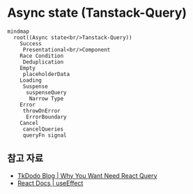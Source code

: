 # Async state (Tanstack-Query)

```mermaid
mindmap
  root((Async state<br/>Tanstack-Query))
    Success
     Presentational<br/>Component
    Race Condition
     Deduplication
    Empty
     placeholderData
    Loading
     Suspense
      suspenseQuery
       Narrow Type
    Error
     throwOnError
      ErrorBoundary
    Cancel
     cancelQueries
     queryFn signal  
```

## 참고 자료
- [TkDodo Blog | Why You Want Need React Query](https://tkdodo.eu/blog/why-you-want-react-query)
- [React Docs | useEffect](https://react.dev/reference/react/useEffect#fetching-data-with-effects)
